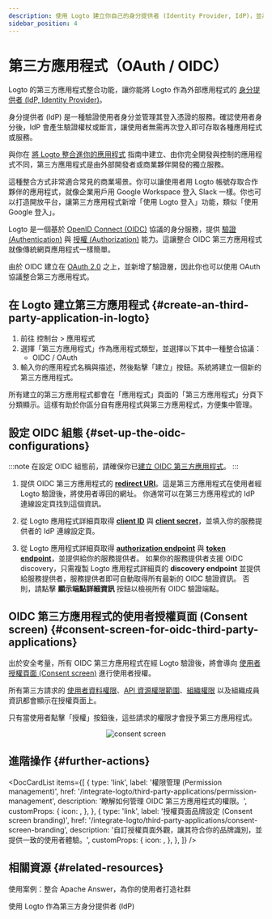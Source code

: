 ```yaml
---
description: 使用 Logto 建立你自己的身分提供者 (Identity Provider, IdP)，並為第三方應用程式啟用單一登入 (SSO)。輕鬆整合 OIDC / OAuth 應用程式。
sidebar_position: 4
---
```



# 第三方應用程式（OAuth / OIDC）

Logto 的第三方應用程式整合功能，讓你能將 Logto 作為外部應用程式的 [身分提供者 (IdP, Identity Provider)](https://auth.wiki/identity-provider)。

身分提供者 (IdP) 是一種驗證使用者身分並管理其登入憑證的服務。確認使用者身分後，IdP 會產生驗證權杖或斷言，讓使用者無需再次登入即可存取各種應用程式或服務。

與你在 [將 Logto 整合進你的應用程式](/integrate-logto/integrate-logto-into-your-application) 指南中建立、由你完全開發與控制的應用程式不同，第三方應用程式是由外部開發者或商業夥伴開發的獨立服務。

這種整合方式非常適合常見的商業場景。你可以讓使用者用 Logto 帳號存取合作夥伴的應用程式，就像企業用戶用 Google Workspace 登入 Slack 一樣。你也可以打造開放平台，讓第三方應用程式新增「使用 Logto 登入」功能，類似「使用 Google 登入」。

Logto 是一個基於 [OpenID Connect (OIDC)](https://auth.wiki/openid-connect) 協議的身分服務，提供 [驗證 (Authentication)](https://auth.wiki/authentication) 與 [授權 (Authorization)](https://auth.wiki/authorization) 能力。這讓整合 OIDC 第三方應用程式就像傳統網頁應用程式一樣簡單。

由於 OIDC 建立在 [OAuth 2.0](https://auth.wiki/oauth-2.0) 之上，並新增了驗證層，因此你也可以使用 OAuth 協議整合第三方應用程式。

## 在 Logto 建立第三方應用程式 \{#create-an-third-party-application-in-logto}

1. 前往 <CloudLink to="/applications">控制台 > 應用程式</CloudLink>
2. 選擇「第三方應用程式」作為應用程式類型，並選擇以下其中一種整合協議：
   - OIDC / OAuth
3. 輸入你的應用程式名稱與描述，然後點擊「建立」按鈕。系統將建立一個新的第三方應用程式。

所有建立的第三方應用程式都會在「應用程式」頁面的「第三方應用程式」分頁下分類顯示。這樣有助於你區分自有應用程式與第三方應用程式，方便集中管理。

## 設定 OIDC 組態 \{#set-up-the-oidc-configurations}

:::note
在設定 OIDC 組態前，請確保你已[建立 OIDC 第三方應用程式](/quick-starts/third-party-oidc)。
:::

1. 提供 OIDC 第三方應用程式的 [**redirect URI**](/integrate-logto/application-data-structure#redirect-uris)。這是第三方應用程式在使用者經 Logto 驗證後，將使用者導回的網址。
   你通常可以在第三方應用程式的 IdP 連線設定頁找到這個資訊。

2. 從 Logto 應用程式詳細頁取得 [**client ID**](/integrate-logto/application-data-structure#application-id) 與 [**client secret**](/integrate-logto/application-data-structure#application-secret)，並填入你的服務提供者的 IdP 連線設定頁。

3. 從 Logto 應用程式詳細頁取得 [**authorization endpoint**](/integrate-logto/application-data-structure#authorization-endpoint) 與 [**token endpoint**](/integrate-logto/application-data-structure#token-endpoint)，並提供給你的服務提供者。
   如果你的服務提供者支援 OIDC discovery，只需複製 Logto 應用程式詳細頁的 **discovery endpoint** 並提供給服務提供者，服務提供者即可自動取得所有最新的 OIDC 驗證資訊。
   否則，請點擊 **顯示端點詳細資訊** 按鈕以檢視所有 OIDC 驗證端點。

## OIDC 第三方應用程式的使用者授權頁面 (Consent screen) \{#consent-screen-for-oidc-third-party-applications}

出於安全考量，所有 OIDC 第三方應用程式在經 Logto 驗證後，將會導向 [使用者授權頁面 (Consent screen)](/end-user-flows/consent-screen) 進行使用者授權。

所有第三方請求的 [使用者資料權限](/integrate-logto/third-party-applications/permission-management#user-permissions-user-profile-scopes)、[API 資源權限範圍](/integrate-logto/third-party-applications/permission-management#api-resource-permissions-api-resource-scopes)、[組織權限](/integrate-logto/third-party-applications/permission-management#organization-permissions-organization-scopes) 以及組織成員資訊都會顯示在授權頁面上。

只有當使用者點擊「授權」按鈕後，這些請求的權限才會授予第三方應用程式。

<center>
  <img src="/img/assets/consent-screen.webp" alt="consent screen" width={500} />
</center>

## 進階操作 \{#further-actions}

<DocCardList
  items={[
    {
      type: 'link',
      label: '權限管理 (Permission management)',
      href: '/integrate-logto/third-party-applications/permission-management',
      description: '瞭解如何管理 OIDC 第三方應用程式的權限。',
      customProps: {
        icon: <AuthorizationIcon width={20} height={20} />,
      },
    },
    {
      type: 'link',
      label: '授權頁面品牌設定 (Consent screen branding)',
      href: '/integrate-logto/third-party-applications/consent-screen-branding',
      description: '自訂授權頁面外觀，讓其符合你的品牌識別，並提供一致的使用者體驗。',
      customProps: {
        icon: <CustomizationIcon width={20} height={20} />,
      },
    },
  ]}
/>

## 相關資源 \{#related-resources}

<Url href="https://blog.logto.io/logto-apache-answer">
  使用案例：整合 Apache Answer，為你的使用者打造社群
</Url>

<Url href="https://blog.logto.io/logto-as-idp">使用 Logto 作為第三方身分提供者 (IdP)</Url>
